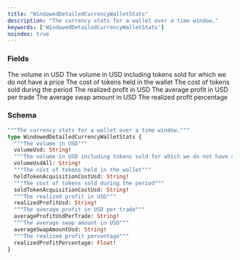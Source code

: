 ```yaml
---
title: "WindowedDetailedCurrencyWalletStats"
description: "The currency stats for a wallet over a time window."
keywords: ['WindowedDetailedCurrencyWalletStats']
noindex: true
---
```


### Fields

<ResponseField name="volumeUsd" type="String!" required>
  The volume in USD
</ResponseField>

<ResponseField name="volumeUsdAll" type="String!" required>
  The volume in USD including tokens sold for which we do not have a price
</ResponseField>

<ResponseField name="heldTokenAcquisitionCostUsd" type="String!" required>
  The cost of tokens held in the wallet
</ResponseField>

<ResponseField name="soldTokenAcquisitionCostUsd" type="String!" required>
  The cost of tokens sold during the period
</ResponseField>

<ResponseField name="realizedProfitUsd" type="String!" required>
  The realized profit in USD
</ResponseField>

<ResponseField name="averageProfitUsdPerTrade" type="String!" required>
  The average profit in USD per trade
</ResponseField>

<ResponseField name="averageSwapAmountUsd" type="String!" required>
  The average swap amount in USD
</ResponseField>

<ResponseField name="realizedProfitPercentage" type="Float!" required>
  The realized profit percentage
</ResponseField>

### Schema


```graphql 
"""The currency stats for a wallet over a time window."""
type WindowedDetailedCurrencyWalletStats {
  """The volume in USD"""
  volumeUsd: String!
  """The volume in USD including tokens sold for which we do not have a price"""
  volumeUsdAll: String!
  """The cost of tokens held in the wallet"""
  heldTokenAcquisitionCostUsd: String!
  """The cost of tokens sold during the period"""
  soldTokenAcquisitionCostUsd: String!
  """The realized profit in USD"""
  realizedProfitUsd: String!
  """The average profit in USD per trade"""
  averageProfitUsdPerTrade: String!
  """The average swap amount in USD"""
  averageSwapAmountUsd: String!
  """The realized profit percentage"""
  realizedProfitPercentage: Float!
}
```

